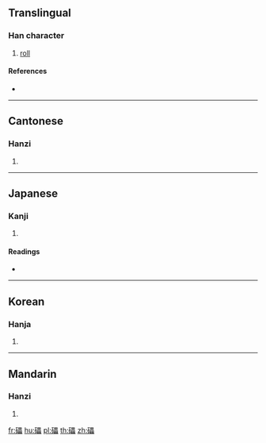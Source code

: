 {{character info/new}}
==Translingual==

===Han character===
{{Han char|rn=112|rad=石|as=15|sn=20|four=16660|canj=MRWWW|ids=⿰石畾}}

# [[roll]]

====References====
* {{Han ref|kx=0838.200|dkj=24568|dj=1255.220|hdz=42463.010|uh=7927|ud=31015|bh=F47B|bd=62587}}

----

==Cantonese==

===Hanzi===
{{yue-hanzi|jyut=leoi5|y=leui5}}

# {{defn|lang=yue|sort=石15}}

----

==Japanese==

===Kanji===
{{ja-kanji|grade=|rs=石15}}

# {{defn|lang=ja|sort=石15}}

====Readings====
* {{ja-readings|on=[[らい]] (rai), [[るい]] (rui)|kun=|nanori=}}

----

==Korean==

===Hanja===
{{ko-hanja|hangeul=[[뢰]]>[[뇌]]|eumhun=|rv=roe>noe|mr=roe>noe|y=loy>noy}}

# {{defn|lang=ko|sort=石15}}

----

==Mandarin==

===Hanzi===
{{cmn-hanzi|pin=[[lèi]] ([[lei4]])|wg=lei<sup>4</sup>}}

# {{defn|lang=cmn|sort=石15}}

[[fr:礧]]
[[hu:礧]]
[[pl:礧]]
[[th:礧]]
[[zh:礧]]